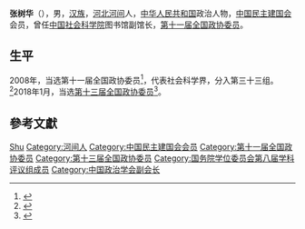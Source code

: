 '''张树华'''（{{bd|1966年|10月|}}），男，[[汉族|汉族]]，[[河北|河北]][[河间市|河间]]人，[[中华人民共和国|中华人民共和国]]政治人物，[[中国民主建国会|中国民主建国会]]会员，曾任[[中国社会科学院|中国社会科学院]]图书馆副馆长，[[第十一届全国政协委员|第十一届全国政协委员]]。

== 生平 ==
2008年，当选第十一届全国政协委员<ref>{{cite news|title=第十一届全国政协委员名单|url=http://www.indaa.com.cn/zt/2009qglh/zxzs/200903/t20090303_127573.html|accessdate=2013-04-09|newspaper=新华社北京1月25日电 中国人民政治协商会议第十一届全国委员会委员名单(共2237人，2008年1月25日政协第十届全国委员会常务委员会第二十次会议通过)|date=2008-01-25|deadurl=yes|archiveurl=https://web.archive.org/web/20130928014403/http://www.indaa.com.cn/zt/2009qglh/zxzs/200903/t20090303_127573.html|archivedate=2013-09-28}}</ref>，代表社会科学界，分入第三十三组。<ref>{{cite news|title=全国政协信息-张树华|url=http://www.cppcc.gov.cn/CMS/wylibary/showJcwyxtInfoWylibary.action?tabJcwyxt.guid=11W0011400&wytype=wjwy|accessdate=2013-04-11|newspaper=全国政协委员会|archive-date=2018-01-27|archive-url=https://web.archive.org/web/20180127084048/http://www.cppcc.gov.cn/CMS/wylibary/showJcwyxtInfoWylibary.action?tabJcwyxt.guid=11W0011400&wytype=wjwy}}</ref>2018年1月，当选[[中国人民政治协商会议第十三届全国委员会委员名单|第十三届全国政协委员]]<ref>{{Cite web|url=http://sports.163.com/18/0126/06/D92BRKK400051C89.html|title=中国人民政治协商会议第十三届全国委员会委员名单|accessdate=2018-01-26|last=|work=网易|archive-url=https://web.archive.org/web/20180127143232/http://sports.163.com/18/0126/06/D92BRKK400051C89.html|archive-date=2018-01-27|dead-url=yes}}</ref>。

== 參考文獻 ==
{{reflist}}

{{国务院学位委员会第八届学科评议组/政治学}}
{{中国政治学会第九届理事会}}

{{Authority control}}
{{DEFAULTSORT:Zhang张}}
[[Category:张姓|Shu]]
[[Category:河间人|Category:河间人]]
[[Category:中国民主建国会会员|Category:中国民主建国会会员]]
[[Category:第十一届全国政协委员|Category:第十一届全国政协委员]]
[[Category:第十三届全国政协委员|Category:第十三届全国政协委员]]
[[Category:国务院学位委员会第八届学科评议组成员|Category:国务院学位委员会第八届学科评议组成员]]
[[Category:中国政治学会副会长|Category:中国政治学会副会长]]

{{中国政治人物小作品}}